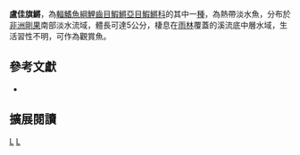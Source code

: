 {{Speciesbox 
| taxon = Aphyosemion lujae
| status = LC
| status_system = IUCN3.1
| authority =  [[Boulenger|Boulenger]], 1911
| synonyms = *''Haplochilus lujae,Boulenger, 1911''
*''Panchax lujae,Boulenger, 1911''
}}
'''盧佳旗鱂'''，為[[輻鰭魚綱|輻鰭魚綱]][[鯉齒目|鯉齒目]][[鰕鱂亞目|鰕鱂亞目]][[鰕鱂科|鰕鱂科]]的其中一[[種|種]]，為熱帶淡水魚，分布於[[非洲|非洲]][[剛果|剛果]]南部淡水流域，體長可達5公分，棲息在[[雨林|雨林]]覆蓋的溪流底中層水域，生活習性不明，可作為觀賞魚。

== 參考文獻 ==
*{{FishBase_species|genus=Aphyosemion|species=lujae|year=2014|month=7}}

== 擴展閱讀 ==
{{refbegin}}
{{wikispecies-inline|Aphyosemion lujae|盧佳旗鱂}}
{{refend}}
{{Taxonbar|from=Q3768310}}

[[Category:觀賞魚|L]]
[[Category:旗鱂屬|L]]


{{魚類小作品}}